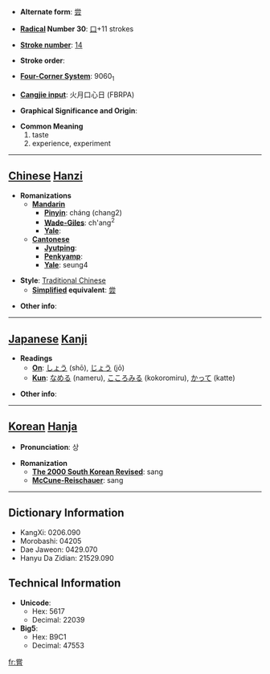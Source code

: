 * '''Alternate form''': [[尝]]

* '''[[Wiktionary:Chinese radical index| Radical]] Number 30''': [[Wiktionary:Chinese radical index 口|口]]+11 strokes

* '''[[Wiktionary:Chinese total strokes index|Stroke number]]''': [[Wiktionary:Chinese total strokes index 14|14]]

* '''Stroke order''': 

* '''[[Wiktionary:Chinese four corner index|Four-Corner System]]''': 9060<sub>1</sub>

* '''[[Wiktionary:Chinese Cangjie index|Cangjie input]]''': 火月口心日 (FBRPA)

* '''Graphical Significance and Origin''': 

* '''Common Meaning'''
*#taste
*# experience, experiment


----

== [[Chinese]] [[Hanzi]] ==

* '''Romanizations'''
** '''[[Mandarin]]'''
*** '''[[Pinyin]]''': cháng (chang2)
*** '''[[Wade-Giles]]''': ch'ang<sup>2</sup>
*** '''[[Yale]]''': 
** '''[[Cantonese]]'''
*** '''[[Jyutping]]''':
*** '''[[Penkyamp]]''': 
*** '''[[Yale]]''': seung4

* '''Style''': [[Traditional Chinese]] 
** '''[[Simplified Chinese|Simplified]] equivalent''': [[尝]]

* '''Other info''': 

----

== [[Japanese]] [[Kanji]] ==

* '''Readings'''
** '''[[On]]''': [[しょう]] (shō), [[じょう]] (jō)
** '''[[Kun]]''': [[なめる]] (nameru), [[こころみる]] (kokoromiru), [[かって]] (katte)

* '''Other info''':  

----

== [[Korean]] [[Hanja]] ==

* '''Pronunciation''': 상

* '''Romanization'''
** '''[[The 2000 South Korean Revised Romanization|The 2000 South Korean Revised]]''': sang
** '''[[McCune-Reischauer]]''': sang

----

== Dictionary Information ==

* KangXi: 0206.090
* Morobashi: 04205
* Dae Jaweon: 0429.070
* Hanyu Da Zidian: 21529.090

== Technical Information ==

* '''Unicode''':
** Hex: 5617
** Decimal: 22039
* '''Big5''':
** Hex: B9C1
** Decimal: 47553

[[fr:嘗]]